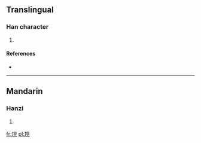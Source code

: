==Translingual==

===Han character===
{{Han char|rn=32|rad=土|as=07|sn=10|four=|canj=土月山山 (GBUU)}}

# {{defn|Han|sort=土07}}

====References====
* {{Han ref|kx=0228.320|dkj=05089|dj=0464.390|hdz=10444.030|uh=57B7|ud=22455}}

----

==Mandarin==

===Hanzi===
{{cmn-hanzi|pin=[[xiàn]] ([[xian4]])|wg=hsien<sup>4</sup>}}

# {{defn|lang=cmn|sort=土07}}

[[fr:垷]]
[[pl:垷]]
